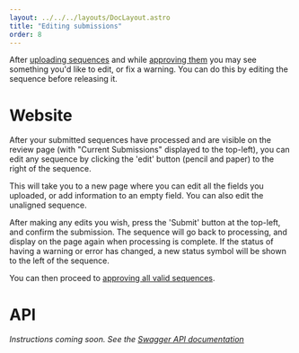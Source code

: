---
layout: ../../../layouts/DocLayout.astro
title: "Editing submissions"
order: 8
---


After [uploading sequences](/docs/how-to/upload-sequences) and while [approving them](/docs/how-to/approve-submissions) you may see something you'd like to edit, or fix a warning. You can do this by editing the sequence before releasing it.

# Website

After your submitted sequences have processed and are visible on the review page (with "Current Submissions" displayed to the top-left), you can edit any sequence by clicking the 'edit' button (pencil and paper) to the right of the sequence.

This will take you to a new page where you can edit all the fields you uploaded, or add information to an empty field.
You can also edit the unaligned sequence.

After making any edits you wish, press the 'Submit' button at the top-left, and confirm the submission.
The sequence will go back to processing, and display on the page again when processing is complete.
If the status of having a warning or error has changed, a new status symbol will be shown to the left of the sequence.

You can then proceed to [approving all valid sequences](/docs/how-to/approve-submissions).

# API

_Instructions coming soon. See the [Swagger API documentation](/api-documentation)_